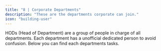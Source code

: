 ```yaml
---
title: "8 | Corporate Departments"
description: "These are the departments corporate can join."
icon: "building-user"
---
```


HODs (Head of Department) are a group of people in charge of all departments. Each department has a unofficial dedicated person to avoid confusion. Below you can find each departments tasks.

